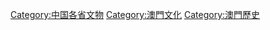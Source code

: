 {{Catmore}}

[[Category:中国各省文物|Category:中国各省文物]]
[[Category:澳門文化|Category:澳門文化]]
[[Category:澳門歷史|Category:澳門歷史]]